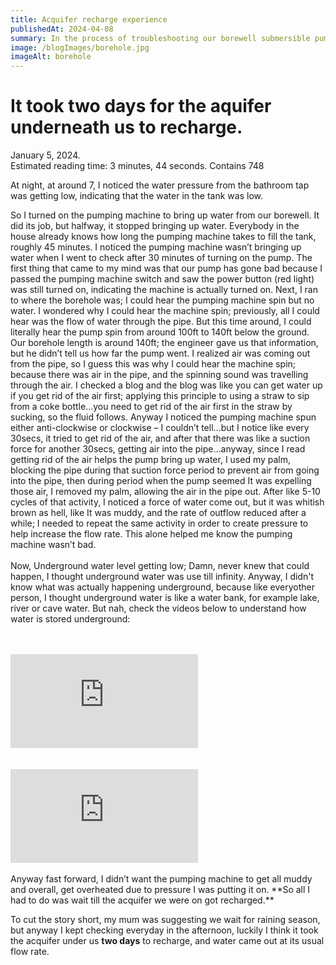 ```yaml
---
title: Acquifer recharge experience
publishedAt: 2024-04-08
summary: In the process of troubleshooting our borewell submersible pump, to know if its gone bad, I learnt how underground water is stored; Holy Moly!!
image: /blogImages/borehole.jpg
imageAlt: borehole
---
```


# It took two days for the aquifer underneath us to recharge.

<div className="text-gray-500 border-b-2 border-solid border-gray-500">
  January 5, 2024.
  <br /> Estimated reading time: 3 minutes, 44 seconds. Contains 748

</div>

<div className="flex justify-center pb-5 w-full">
  <div className="relative flex h-[150px] -top-3 sm:h-[180px] w-[calc(100%-50px)] sm:w-[400px] ">
    <BlogHeaderImage
      src="/blogImages/borehole.jpg"
      alt="borehole"
      fill={true}
    />
  </div>
</div>

At night, at around 7, I noticed the water pressure from the bathroom tap was getting
low, indicating that the water in the tank was low.

So I turned on the pumping machine to bring up water from our borewell. It did its job, but halfway, it stopped bringing up water. Everybody in the house already knows how long the pumping machine takes to fill the tank, roughly 45 minutes. I noticed the pumping machine wasn’t bringing up water when I went to check after 30 minutes of turning on the pump. The first thing that came to my mind was that our pump has gone bad because I passed the pumping machine switch and saw the power button (red light) was still turned on, indicating the machine is actually turned on. Next, I ran to where the borehole was; I could hear the pumping machine spin but no water. I wondered why I could hear the machine spin; previously, all I could hear was the flow of water through the pipe. But this time around, I could literally hear the pump spin from around 100ft to 140ft below the ground. Our borehole length is around 140ft; the engineer gave us that information, but he didn’t tell us how far the pump went. I realized air was coming out from the pipe, so I guess this was why I could hear the machine spin; because there was air in the pipe, and the spinning sound was travelling through the air. I checked a blog and the blog was like you can get water up if you get rid of the air first; applying this principle to using a straw to sip from a coke bottle…you need to get rid of the air first in the straw by sucking, so the fluid follows. Anyway I noticed the pumping machine spun either anti-clockwise or clockwise – I couldn’t tell…but I notice like every 30secs, it tried to get rid of the air, and after that there was like a suction force for another 30secs, getting air into the pipe…anyway, since I read getting rid of the air helps the pump bring up water, I used my palm, blocking the pipe during that suction force period to prevent air from going into the pipe, then during period when the pump seemed It was expelling those air, I removed my palm, allowing the air in the pipe out. After like 5-10 cycles of that activity, I noticed a force of water come out, but it was whitish brown as hell, like It was muddy, and the rate of outflow reduced after a while; I needed to repeat the same activity in order to create pressure to help increase the flow rate. This alone helped me know the pumping machine wasn’t bad.<br/><br/>
Now, Underground water level getting low; Damn, never knew that could happen, I thought underground water was use till infinity. Anyway, I didn't know what was actually happening underground, because like everyother person, I thought underground water is like a water bank, for example lake, river or cave water. But nah, check the videos below to understand how water is stored underground:

<br />
<br />

<div className="flex w-full justify-center">
  <iframe
    className="video w-full px-5 sm:h-[18rem]"
    src="https://www.youtube.com/embed/g7R0yLX0V9E?si=Bihcsu8ChatMHa1y"
    title="YouTube video player"
    frameBorder="0"
    allow="accelerometer; autoplay; clipboard-write; encrypted-media; gyroscope; picture-in-picture; web-share"
    allowFullScreen
  ></iframe>
</div>
<br />
<br />

<div className="flex w-full justify-center">
  <iframe
    className="video w-full px-5 sm:h-[18rem]"
    src="https://www.youtube.com/embed/bG19b06NG_w?si=HtSQY2aNpmqMhALh"
    title="YouTube video player"
    frameBorder="0"
    allow="accelerometer; autoplay; clipboard-write; encrypted-media; gyroscope; picture-in-picture; web-share"
    allowFullScreen
  ></iframe>
</div>
<br />
Anyway fast forward, I didn’t want the pumping machine to get all muddy and
overall, get overheated due to pressure I was putting it on. **So all I had to
do was wait till the acquifer we were on got recharged.**

To cut the story short, my mum was suggesting we wait for raining season, but anyway I kept checking everyday in the afternoon, luckily I think it took the acquifer under us **two days** to recharge, and water came out at its usual flow rate.

<br />
<br />
